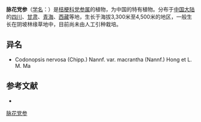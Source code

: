{{Speciesbox
| name = 脉花党参
| status = 
| status_system = 
| image =
| genus = Codonopsis
| species = nervosa
| authority = (Chipp.) Nannf.
| subdivision_ranks =[[变种|变种]]
| subdivision =
* 脉花党参 ''C. n.'' var. ''nervosa''
* [[大花党参|大花党参]] ''C. n.'' var. ''macrantha''
}}

'''脉花党参'''（[[学名|学名]]：{{lang|la|''Codonopsis nervosa''}}）是[[桔梗科|桔梗科]][[党参属|党参属]]的植物，为中国的特有植物。分布于[[中国大陆|中国大陆]]的[[四川|四川]]、[[甘肃|甘肃]]、[[青海|青海]]、[[西藏|西藏]]等地，生长于海拔3,300米至4,500米的地区，一般生长在阴坡林缘草地中，目前尚未由人工引种栽培。

== 异名 ==
* Codonopsis nervosa (Chipp.) Nannf. var. macrantha (Nannf.) Hong et L. M. Ma

== 参考文献 ==
<div class="references-small">
* {{cite web| url =http://www.bioinfo.cn/db05/KmzwSpecies.php?action=view&id=3333| title =脉花党参（原变种）| work =《中国高等植物数据库全库》| publisher =中国科学院微生物研究所| author =昆明植物研究所| accessdate =2009-02-24| deadurl =yes| archiveurl =https://web.archive.org/web/20160305104838/http://www.bioinfo.cn/db05/KmzwSpecies.php?action=view&id=3333| archivedate =2016-03-05}}
</div>
{{Taxonbar|from=Q15226491}}

[[Category:党参属|脉花党参]]


{{植物小作品}}